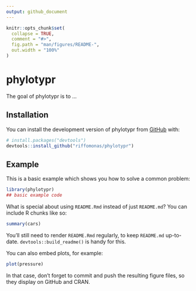 ```yaml
---
output: github_document
---
```


<!-- README.md is generated from README.Rmd. Please edit that file -->

```r
knitr::opts_chunk$set(
  collapse = TRUE,
  comment = "#>",
  fig.path = "man/figures/README-",
  out.width = "100%"
)
```

# phylotypr

<!-- badges: start -->
<!-- badges: end -->

The goal of phylotypr is to ...

## Installation

You can install the development version of phylotypr from [GitHub](https://github.com/) with:

``` r
# install.packages("devtools")
devtools::install_github("riffomonas/phylotypr")
```

## Example

This is a basic example which shows you how to solve a common problem:

```r
library(phylotypr)
## basic example code
```

What is special about using `README.Rmd` instead of just `README.md`? You can include R chunks like so:

```r
summary(cars)
```

You'll still need to render `README.Rmd` regularly, to keep `README.md` up-to-date. `devtools::build_readme()` is handy for this.

You can also embed plots, for example:

```r
plot(pressure)
```

In that case, don't forget to commit and push the resulting figure files, so they display on GitHub and CRAN.
